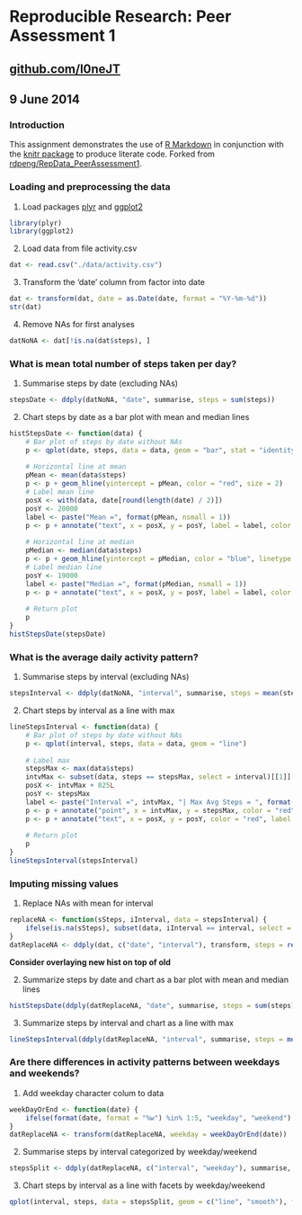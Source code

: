 # Reproducible Research: Peer Assessment 1
## [github.com/l0neJT](http://www.github.com/l0neJT)
## 9 June 2014

### Introduction
This assignment demonstrates the use of [R Markdown](http://rmarkdown.rstudio.com/) in conjunction with the [knitr package](http://cran.r-project.org/web/packages/knitr/index.html) to produce literate code. Forked from [rdpeng/RepData_PeerAssessment1](http://github.com/rdpeng/RepData_PeerAssessment1).

### Loading and preprocessing the data
1. Load packages [plyr](http://cran.r-project.org/web/packages/plyr/index.html) and [ggplot2](http://cran.r-project.org/web/packages/ggplot2/index.html)
```r
library(plyr)
library(ggplot2)
```
2. Load data from file activity.csv
```r
dat <- read.csv("./data/activity.csv")
```
3. Transform the 'date' column from factor into date
```r
dat <- transform(dat, date = as.Date(date, format = "%Y-%m-%d"))
str(dat)
```
4. Remove NAs for first analyses
```r
datNoNA <- dat[!is.na(dat$steps), ]
```

### What is mean total number of steps taken per day?
1. Summarise steps by date (excluding NAs)
```r
stepsDate <- ddply(datNoNA, "date", summarise, steps = sum(steps))
```
2. Chart steps by date as a bar plot with mean and median lines
```r
histStepsDate <- function(data) {
    # Bar plot of steps by date without NAs
    p <- qplot(date, steps, data = data, geom = "bar", stat = "identity")
    
    # Horizontal line at mean
    pMean <- mean(data$steps)
    p <- p + geom_hline(yintercept = pMean, color = "red", size = 2)
    # Label mean line
    posX <- with(data, date[round(length(date) / 2)])
    posY <- 20000
    label <- paste("Mean =", format(pMean, nsmall = 1))
    p <- p + annotate("text", x = posX, y = posY, label = label, color = "red")
    
    # Horizontal line at median
    pMedian <- median(data$steps)
    p <- p + geom_hline(yintercept = pMedian, color = "blue", linetype = 2, size = 1)
    # Label median line
    posY <- 19000
    label <- paste("Median =", format(pMedian, nsmall = 1))
    p <- p + annotate("text", x = posX, y = posY, label = label, color = "blue")
    
    # Return plot
    p
}
histStepsDate(stepsDate)
```

### What is the average daily activity pattern?
1. Summarise steps by interval (excluding NAs)
```r
stepsInterval <- ddply(datNoNA, "interval", summarise, steps = mean(steps))
```
2. Chart steps by interval as a line with max
```r
lineStepsInterval <- function(data) {
    # Bar plot of steps by date without NAs
    p <- qplot(interval, steps, data = data, geom = "line")
    
    # Label max
    stepsMax <- max(data$steps)
    intvMax <- subset(data, steps == stepsMax, select = interval)[[1]]
    posX <- intvMax + 825L
    posY <- stepsMax
    label <- paste("Interval =", intvMax, "| Max Avg Steps = ", format(stepsMax))
    p <- p + annotate("point", x = intvMax, y = stepsMax, color = "red", size = 5)
    p <- p + annotate("text", x = posX, y = posY, color = "red", label = label)
    
    # Return plot
    p
}
lineStepsInterval(stepsInterval)
```

### Imputing missing values
1. Replace NAs with mean for interval
``` r
replaceNA <- function(sSteps, iInterval, data = stepsInterval) {
    ifelse(is.na(sSteps), subset(data, iInterval == interval, select = steps)[[1]], sSteps)
}
datReplaceNA <- ddply(dat, c("date", "interval"), transform, steps = replaceNA(steps, interval))
```

**Consider overlaying new hist on top of old**

2. Summarize steps by date and chart as a bar plot with mean and median lines
``` r
histStepsDate(ddply(datReplaceNA, "date", summarise, steps = sum(steps)))
```
3. Summarize steps by interval and chart as a line with max
```r
lineStepsInterval(ddply(datReplaceNA, "interval", summarise, steps = mean(steps)))
```

### Are there differences in activity patterns between weekdays and weekends?
1. Add weekday character colum to data
``` r
weekDayOrEnd <- function(date) {
    ifelse(format(date, format = "%w") %in% 1:5, "weekday", "weekend")
}
datReplaceNA <- transform(datReplaceNA, weekday = weekDayOrEnd(date))
```
2. Summarise steps by interval categorized by weekday/weekend
```r
stepsSplit <- ddply(datReplaceNA, c("interval", "weekday"), summarise, steps = mean(steps))
```
3. Chart steps by interval as a line with facets by weekday/weekend
```r
qplot(interval, steps, data = stepsSplit, geom = c("line", "smooth"), facets = . ~ weekday)
```
